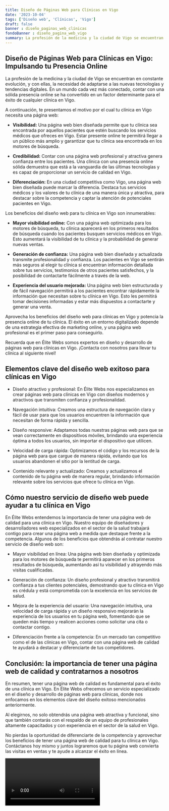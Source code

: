 ```yaml
---
title: Diseño de Páginas Web para Clínicas en Vigo
date: '2023-10-04'
tags: ['Diseño web', 'Clínicas', 'Vigo']
draft: false
banner : diseño_paginas_web_clínicas
fondoBanner : diseño_pagina_web_vigo
summary: La profesión de la medicina y la ciudad de Vigo se encuentran en constante evolución, y con ellas, la necesidad de adaptarse a las nuevas tecnologías y tendencias digitales. En un mundo cada vez más conectado, contar con una sólida presencia online se ha convertido en un factor determinante para el éxito de cualquier clínica en Vigo.
---
```


## Diseño de Páginas Web para Clínicas en Vigo: Impulsando tu Presencia Online

La profesión de la medicina y la ciudad de Vigo se encuentran en constante evolución, y con ellas, la necesidad de adaptarse a las nuevas tecnologías y tendencias digitales. En un mundo cada vez más conectado, contar con una sólida presencia online se ha convertido en un factor determinante para el éxito de cualquier clínica en Vigo.

A continuación, te presentamos el motivo por el cual tu clínica en Vigo necesita una página web:

- **Visibilidad:** Una página web bien diseñada permite que tu clínica sea encontrada por aquellos pacientes que estén buscando los servicios médicos que ofreces en Vigo. Estar presente online te permitirá llegar a un público más amplio y garantizar que tu clínica sea encontrada en los motores de búsqueda.

- **Credibilidad:** Contar con una página web profesional y atractiva genera confianza entre los pacientes. Una clínica con una presencia online sólida demuestra que está a la vanguardia de las últimas tecnologías y es capaz de proporcionar un servicio de calidad en Vigo.

- **Diferenciación:** En una ciudad competitiva como Vigo, una página web bien diseñada puede marcar la diferencia. Destaca tus servicios médicos y los valores de tu clínica de una manera única y atractiva, para destacar sobre la competencia y captar la atención de potenciales pacientes en Vigo.

Los beneficios del diseño web para tu clínica en Vigo son innumerables:

- **Mayor visibilidad online:** Con una página web optimizada para los motores de búsqueda, tu clínica aparecerá en los primeros resultados de búsqueda cuando los pacientes busquen servicios médicos en Vigo. Esto aumentará la visibilidad de tu clínica y la probabilidad de generar nuevas ventas.

- **Generación de confianza:** Una página web bien diseñada y actualizada transmite profesionalidad y confianza. Los pacientes en Vigo se sentirán más seguros al elegir tu clínica si encuentran información detallada sobre tus servicios, testimonios de otros pacientes satisfechos, y la posibilidad de contactarte fácilmente a través de la web.

- **Experiencia del usuario mejorada:** Una página web bien estructurada y de fácil navegación permitirá a los pacientes encontrar rápidamente la información que necesitan sobre tu clínica en Vigo. Esto les permitirá tomar decisiones informadas y estar más dispuestos a contactarte y generar una venta.

Aprovecha los beneficios del diseño web para clínicas en Vigo y potencia la presencia online de tu clínica. El éxito en un entorno digitalizado depende de una estrategia efectiva de marketing online, y una página web profesional es el primer paso para conseguirlo.

Recuerda que en Élite Webs somos expertos en diseño y desarrollo de páginas web para clínicas en Vigo. ¡Contacta con nosotros para llevar tu clínica al siguiente nivel!

<GifSeo />

<Cta />

## **Elementos clave del diseño web exitoso para clínicas en Vigo**

- Diseño atractivo y profesional: En Élite Webs nos especializamos en crear páginas web para clínicas en Vigo con diseños modernos y atractivos que transmiten confianza y profesionalidad.

- Navegación intuitiva: Creamos una estructura de navegación clara y fácil de usar para que los usuarios encuentren la información que necesitan de forma rápida y sencilla.

- Diseño responsive: Adaptamos todas nuestras páginas web para que se vean correctamente en dispositivos móviles, brindando una experiencia óptima a todos los usuarios, sin importar el dispositivo que utilicen.

- Velocidad de carga rápida: Optimizamos el código y los recursos de la página web para que cargue de manera rápida, evitando que los usuarios abandonen el sitio por la lentitud de carga.

- Contenido relevante y actualizado: Creamos y actualizamos el contenido de tu página web de manera regular, brindando información relevante sobre los servicios que ofrece tu clínica en Vigo.

## **Cómo nuestro servicio de diseño web puede ayudar a tu clínica en Vigo**

En Élite Webs entendemos la importancia de tener una página web de calidad para una clínica en Vigo. Nuestro equipo de diseñadores y desarrolladores web especializados en el sector de la salud trabajará contigo para crear una página web a medida que destaque frente a la competencia. Algunos de los beneficios que obtendrás al contratar nuestro servicio de diseño web son:

- Mayor visibilidad en línea: Una página web bien diseñada y optimizada para los motores de búsqueda te permitirá aparecer en los primeros resultados de búsqueda, aumentando así tu visibilidad y atrayendo más visitas cualificadas.

- Generación de confianza: Un diseño profesional y atractivo transmitirá confianza a tus clientes potenciales, demostrando que tu clínica en Vigo es crédula y está comprometida con la excelencia en los servicios de salud.

- Mejora de la experiencia del usuario: Una navegación intuitiva, una velocidad de carga rápida y un diseño responsivo mejorarán la experiencia de los usuarios en tu página web, fomentando que se queden más tiempo y realicen acciones como solicitar una cita o contactar contigo.

- Diferenciación frente a la competencia: En un mercado tan competitivo como el de las clínicas en Vigo, contar con una página web de calidad te ayudará a destacar y diferenciarte de tus competidores.

## **Conclusión: la importancia de tener una página web de calidad y contratarnos a nosotros**

En resumen, tener una página web de calidad es fundamental para el éxito de una clínica en Vigo. En Élite Webs ofrecemos un servicio especializado en el diseño y desarrollo de páginas web para clínicas, donde nos enfocamos en los elementos clave del diseño exitoso mencionados anteriormente.

Al elegirnos, no solo obtendrás una página web atractiva y funcional, sino que también contarás con el respaldo de un equipo de profesionales altamente capacitados y con experiencia en el sector de la salud en Vigo.

No pierdas la oportunidad de diferenciarte de la competencia y aprovechar los beneficios de tener una página web de calidad para tu clínica en Vigo. Contáctanos hoy mismo y juntos lograremos que tu página web convierta las visitas en ventas y te ayude a alcanzar el éxito en línea.

<Video />

<CtaBot job='Clínicas' city='Vigo'/>

<Gmaps query='Vigo+españa+maps' />